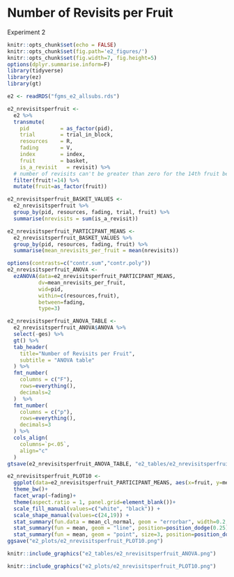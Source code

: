 # Number of Revisits per Fruit

Experiment 2

```r
knitr::opts_chunk$set(echo = FALSE)
knitr::opts_chunk$set(fig.path='e2_figures/')
knitr::opts_chunk$set(fig.width=7, fig.height=5)
options(dplyr.summarise.inform=F)
library(tidyverse)
library(ez)
library(gt)

e2 <- readRDS("fgms_e2_allsubs.rds")

e2_nrevisitsperfruit <-
  e2 %>%
  transmute(
    pid          = as_factor(pid),
    trial        = trial_in_block,
    resources    = R,
    fading       = V,
    index        = index,
    fruit        = basket,
    is_a_revisit   = revisit) %>%
  # number of revisits can't be greater than zero for the 14th fruit because we stop recording data as soon as they get to 14
  filter(fruit!=14) %>% 
  mutate(fruit=as_factor(fruit))

e2_nrevisitsperfruit_BASKET_VALUES <- 
  e2_nrevisitsperfruit %>% 
  group_by(pid, resources, fading, trial, fruit) %>% 
  summarise(nrevisits = sum(is_a_revisit))

e2_nrevisitsperfruit_PARTICIPANT_MEANS <-
  e2_nrevisitsperfruit_BASKET_VALUES %>% 
  group_by(pid, resources, fading, fruit) %>% 
  summarise(mean_nrevisits_per_fruit = mean(nrevisits))

options(contrasts=c("contr.sum","contr.poly"))
e2_nrevisitsperfruit_ANOVA <- 
  ezANOVA(data=e2_nrevisitsperfruit_PARTICIPANT_MEANS,
          dv=mean_nrevisits_per_fruit,
          wid=pid,
          within=c(resources,fruit),
          between=fading,
          type=3)

e2_nrevisitsperfruit_ANOVA_TABLE <-
  e2_nrevisitsperfruit_ANOVA$ANOVA %>% 
  select(-ges) %>% 
  gt() %>% 
  tab_header(
    title="Number of Revisits per Fruit",
    subtitle = "ANOVA table"
  ) %>% 
  fmt_number(
    columns = c("F"),
    rows=everything(),
    decimals=2
  )  %>% 
  fmt_number(
    columns = c("p"),
    rows=everything(),
    decimals=3
  ) %>% 
  cols_align(
    columns=`p<.05`,
    align="c"
  )
gtsave(e2_nrevisitsperfruit_ANOVA_TABLE, "e2_tables/e2_nrevisitsperfruit_ANOVA.png")

e2_nrevisitsperfruit_PLOT10 <-
  ggplot(data=e2_nrevisitsperfruit_PARTICIPANT_MEANS, aes(x=fruit, y=mean_nrevisits_per_fruit, group=resources, pch=resources, fill=resources))+
  theme_bw()+
  facet_wrap(~fading)+
  theme(aspect.ratio = 1, panel.grid=element_blank())+
  scale_fill_manual(values=c("white", "black")) +
  scale_shape_manual(values=c(24,19)) +
  stat_summary(fun.data = mean_cl_normal, geom = "errorbar", width=0.2, position=position_dodge(0.25)) +
  stat_summary(fun = mean, geom = "line", position=position_dodge(0.25)) + 
  stat_summary(fun = mean, geom = "point", size=3, position=position_dodge(0.25))
ggsave("e2_plots/e2_nrevisitsperfruit_PLOT10.png")
```

```r
knitr::include_graphics("e2_tables/e2_nrevisitsperfruit_ANOVA.png")
```

```r
knitr::include_graphics("e2_plots/e2_nrevisitsperfruit_PLOT10.png")
```

